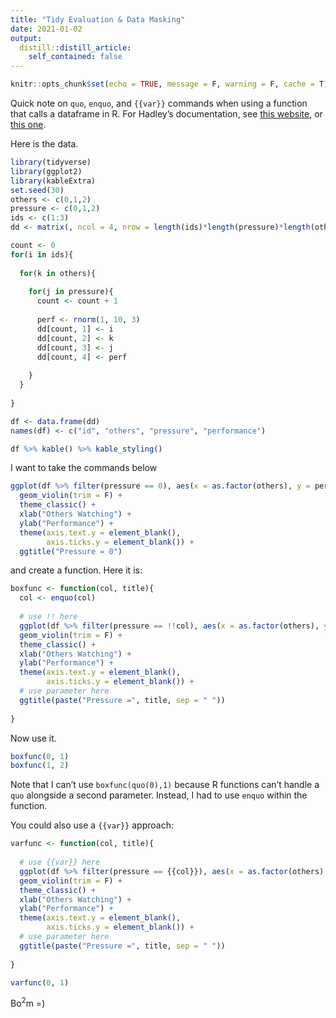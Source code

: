 ```yaml
---
title: "Tidy Evaluation & Data Masking"
date: 2021-01-02
output:
  distill::distill_article:
    self_contained: false
---
```


```r
knitr::opts_chunk$set(echo = TRUE, message = F, warning = F, cache = T)
```

Quick note on `quo`, `enquo`, and `{{var}}` commands when using a function that calls a dataframe in R. For Hadley's documentation, see [this website](https://tidyeval.tidyverse.org/sec-up-to-speed.html), or [this one](https://dplyr.tidyverse.org/articles/programming.html).

Here is the data.

```r
library(tidyverse)
library(ggplot2)
library(kableExtra)
set.seed(30)
others <- c(0,1,2)
pressure <- c(0,1,2)
ids <- c(1:3)
dd <- matrix(, ncol = 4, nrow = length(ids)*length(pressure)*length(others))

count <- 0
for(i in ids){
  
  for(k in others){
    
    for(j in pressure){
      count <- count + 1
      
      perf <- rnorm(1, 10, 3)
      dd[count, 1] <- i
      dd[count, 2] <- k
      dd[count, 3] <- j
      dd[count, 4] <- perf
      
    }
  }
  
}

df <- data.frame(dd)
names(df) <- c("id", "others", "pressure", "performance")  

df %>% kable() %>% kable_styling()
```

I want to take the commands below

```r
ggplot(df %>% filter(pressure == 0), aes(x = as.factor(others), y = performance)) + 
  geom_violin(trim = F) + 
  theme_classic() + 
  xlab("Others Watching") + 
  ylab("Performance") + 
  theme(axis.text.y = element_blank(),
        axis.ticks.y = element_blank()) + 
  ggtitle("Pressure = 0")
```

and create a function. Here it is:

```r
boxfunc <- function(col, title){
  col <- enquo(col)
  
  # use !! here
  ggplot(df %>% filter(pressure == !!col), aes(x = as.factor(others), y = performance)) + 
  geom_violin(trim = F) + 
  theme_classic() + 
  xlab("Others Watching") + 
  ylab("Performance") + 
  theme(axis.text.y = element_blank(),
        axis.ticks.y = element_blank()) + 
  # use parameter here
  ggtitle(paste("Pressure =", title, sep = " "))
  
}

```

Now use it.

```r
boxfunc(0, 1)
boxfunc(1, 2)
```

Note that I can't use `boxfunc(quo(0),1)` because R functions can't handle a `quo` alongside a second parameter. Instead, I had to use `enquo` within the function.

You could also use a `{{var}}` approach:

```r
varfunc <- function(col, title){
  
  # use {{var}} here
  ggplot(df %>% filter(pressure == {{col}}), aes(x = as.factor(others), y = performance)) + 
  geom_violin(trim = F) + 
  theme_classic() + 
  xlab("Others Watching") + 
  ylab("Performance") + 
  theme(axis.text.y = element_blank(),
        axis.ticks.y = element_blank()) + 
  # use parameter here
  ggtitle(paste("Pressure =", title, sep = " "))
  
}

```

```r
varfunc(0, 1)
```



Bo$^2$m =)

